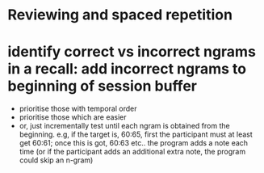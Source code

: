 # Reviewing and spaced repetition {#reviewing_and_spaced_repetition}


# identify correct vs incorrect ngrams in a recall: add incorrect ngrams to beginning of session buffer
- prioritise those with temporal order
- prioritise those which are easier
- or, just incrementally test until each ngram is obtained from the beginning. e.g, if the target is, 60:65, first the participant must at least get 60:61; once this is got, 60:63 etc.. the program adds a note each time (or if the participant adds an additional extra note, the program could skip an n-gram)


